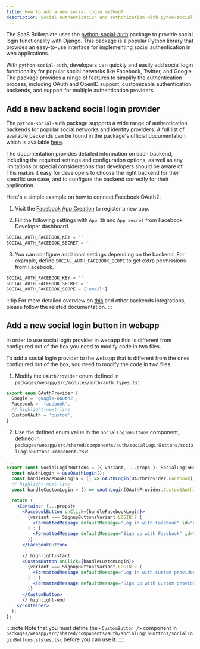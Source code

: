 ```yaml
---
title: How to add a new social login method?
description: Social authentication and authorization with pyhon-social-auth
---
```


The SaaS Boilerplate uses the [python-social-auth](https://python-social-auth.readthedocs.io/en/latest/) package to provide social login functionality with Django.
This package is a popular Python library that provides an easy-to-use interface for implementing social authentication in web applications.

With `python-social-auth`, developers can quickly and easily add social login functionality for popular social networks like Facebook, Twitter, and Google.
The package provides a range of features to simplify the authentication process, including OAuth and OpenID support, customizable authentication backends, and support for multiple authentication providers.

## Add a new backend social login provider

The `python-social-auth` package supports a wide range of authentication backends for popular social networks and identity providers.
A full list of available backends can be found in the package's official documentation, which is available [here](https://python-social-auth.readthedocs.io/en/latest/backends/index.html).

The documentation provides detailed information on each backend, including the required settings and configuration options, as well as any limitations or special considerations that developers should be aware of.
This makes it easy for developers to choose the right backend for their specific use case, and to configure the backend correctly for their application.

Here's a simple example on how to connect Facebook OAuth2:

1. Visit the [Facebook App Creation](https://developers.facebook.com/apps/) to register a new app.

2. Fill the following settings with `App ID` and `App secret` from Facebook Developer dashboard.

```python title="packages/backend/config/settings.py"
SOCIAL_AUTH_FACEBOOK_KEY = ''
SOCIAL_AUTH_FACEBOOK_SECRET = ''
```

3. You can configure additional settings depending on the backend. For example, define `SOCIAL_AUTH_FACEBOOK_SCOPE` to get extra permissions from Facebook.
```python title="packages/backend/config/settings.py"
SOCIAL_AUTH_FACEBOOK_KEY = ''
SOCIAL_AUTH_FACEBOOK_SECRET = ''
SOCIAL_AUTH_FACEBOOK_SCOPE = ['email']
```

:::tip
For more detailed overview on [this](https://python-social-auth.readthedocs.io/en/latest/backends/facebook.html#facebook) and other backends integrations, please follow the related documentation.
:::

## Add a new social login button in webapp

In order to use social login provider in webapp that is different from configured out of the box you need to modify code
in two files.

To add a social login provider to the webapp that is different from the ones configured out of the box, you need to
modify the code in two files.

1. Modify the `OAuthProvider` enum defined in `packages/webapp/src/modules/auth/auth.types.ts`:

```typescript title="packages/webapp/src/modules/auth/auth.types.ts" showLineNumbers
export enum OAuthProvider {
  Google = 'google-oauth2',
  Facebook = 'facebook',
  // highlight-next-line
  CustomOAuth = 'custom',
}
```

2. Use the defined enum value in the `SocialLoginButtons` component, defined in
`packages/webapp/src/shared/components/auth/socialLoginButtons/socialLoginButtons.component.tsx`:

```jsx title="packages/webapp/src/shared/components/auth/socialLoginButtons/socialLoginButtons.component.tsx" showLineNumbers
...
export const SocialLoginButtons = ({ variant, ...props }: SocialLoginButtonsProps) => {
  const oAuthLogin = useOAuthLogin();
  const handleFacebookLogin = () => oAuthLogin(OAuthProvider.Facebook);
  // highlight-next-line
  const handleCustomLogin = () => oAuthLogin(OAuthProvider.CustomOAuth);

  return (
    <Container {...props}>
      <FacebookButton onClick={handleFacebookLogin}>
        {variant === SignupButtonsVariant.LOGIN ? (
          <FormattedMessage defaultMessage="Log in with Facebook" id="Auth / Login / Facebook login button" />
        ) : (
          <FormattedMessage defaultMessage="Sign up with Facebook" id="Auth / Signup / Facebook signup button" />
        )}
      </FacebookButton>

      // highlight-start
      <CustomButton onClick={handleCustomLogin}>
        {variant === SignupButtonsVariant.LOGIN ? (
          <FormattedMessage defaultMessage="Log in with Custom provider" id="Auth / Login / Custom login button" />
        ) : (
          <FormattedMessage defaultMessage="Sign up with Custom provider" id="Auth / Signup / Custom signup button" />
        )}
      </CustomButton>
      // highlight-end
    </Container>
  );
};
```

::::note
Note that you must define the `<CustomButton />` component in
`packages/webapp/src/shared/components/auth/socialLoginButtons/socialLoginButtons.styles.tsx` before you can use it.
::::